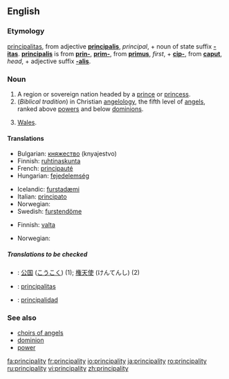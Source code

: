 ==English==

===Etymology===
{{L.}} [[principalitas]], from adjective '''[[principalis]]''', ''principal'', + noun of state suffix '''[[-itas]]'''.  '''[[principalis]]''' is from '''[[prin-]]''', '''[[prim-]]''', from '''[[primus]]''', ''first'', + '''[[cip-]]''', from '''[[caput]]''', ''head'', + adjective suffix '''[[-alis]]'''.

===Noun===
{{en-noun-reg-y|principalit|y}}

# A region or sovereign nation headed by a [[prince]] or [[princess]].
# (''Biblical tradition'') in Christian [[angelology]], the fifth level of [[angel]]s, ranked above [[power]]s and below [[dominion]]s.
# {{UK}} [[Wales]].

====Translations====
{{trans-top|region}}
*Bulgarian: [[княжество]] (knyajestvo)
*Finnish: [[ruhtinaskunta]]
*French: [[principauté]] {{f}}
*Hungarian: [[fejedelemség]]
{{trans-mid}}
*Icelandic: [[furstadæmi]] {{n}}
*Italian: [[principato]] {{m}}
*Norwegian: {{t-|nb|fyrstedømme|n}}
*Swedish: [[furstendöme]] {{n}}
{{trans-bottom}}

{{trans-top|in angelology}}
*Finnish: [[valta]]
{{trans-mid}}
*Norwegian: {{t-|nb|fyrstedømme|n}}
{{trans-bottom}}

=====Translations to be checked=====
{{checktrans}}
*{{ttbc|Japanese}}: [[公国]] ([[こうこく]]) (1); [[権天使]] (けんてんし) (2)
*{{ttbc|Latin}}:  [[principalitas]] {{f}}
*{{ttbc|Spanish}}: [[principalidad]] {{f}}

===See also===
*[[choirs of angels]]
*[[dominion]]
*[[power]]

[[fa:principality]]
[[fr:principality]]
[[io:principality]]
[[ja:principality]]
[[ro:principality]]
[[ru:principality]]
[[vi:principality]]
[[zh:principality]]